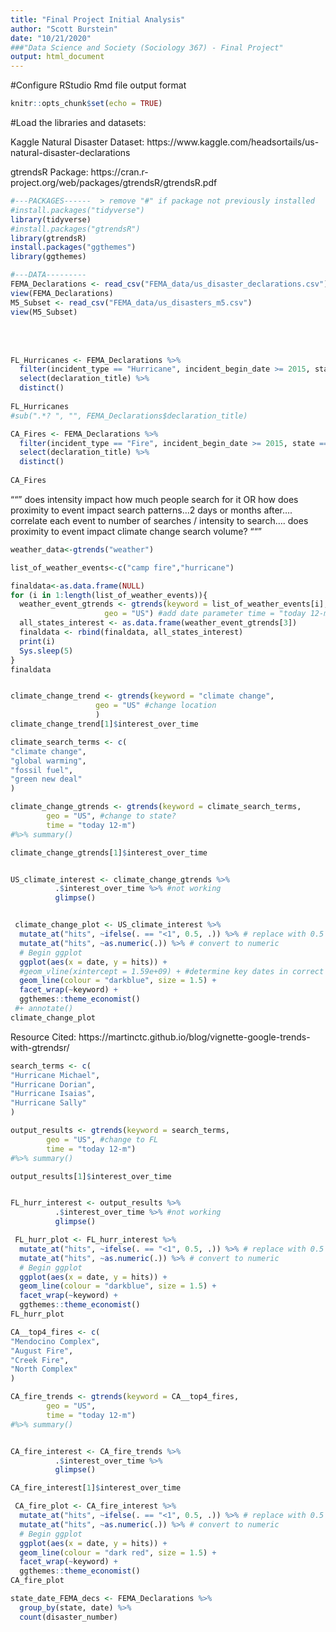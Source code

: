 ```yaml
---
title: "Final Project Initial Analysis"
author: "Scott Burstein"
date: "10/21/2020"
###"Data Science and Society (Sociology 367) - Final Project"
output: html_document
---
```


#Configure RStudio Rmd file output format

```r
knitr::opts_chunk$set(echo = TRUE)
```

#Load the libraries and datasets:

Kaggle Natural Disaster Dataset: https://www.kaggle.com/headsortails/us-natural-disaster-declarations

gtrendsR Package: https://cran.r-project.org/web/packages/gtrendsR/gtrendsR.pdf

```r

#---PACKAGES------  > remove "#" if package not previously installed
#install.packages("tidyverse")
library(tidyverse)
#install.packages("gtrendsR")
library(gtrendsR)
install.packages("ggthemes")
library(ggthemes)

#---DATA---------
FEMA_Declarations <- read_csv("FEMA_data/us_disaster_declarations.csv")
view(FEMA_Declarations)
M5_Subset <- read_csv("FEMA_data/us_disasters_m5.csv")
view(M5_Subset)
```
<br/><br/>

```r
FL_Hurricanes <- FEMA_Declarations %>% 
  filter(incident_type == "Hurricane", incident_begin_date >= 2015, state == "FL") %>% 
  select(declaration_title) %>% 
  distinct()
  
FL_Hurricanes  
#sub(".*? ", "", FEMA_Declarations$declaration_title)
```
```r
CA_Fires <- FEMA_Declarations %>% 
  filter(incident_type == "Fire", incident_begin_date >= 2015, state == "CA") %>% 
  select(declaration_title) %>% 
  distinct()
  
CA_Fires  
```
"""
does intensity impact how much people search for it OR how does proximity to event impact search patterns...2 days or months after....
correlate each event to number of searches / intensity to search....
does proximity to event impact climate change search volume?
"""

```r
weather_data<-gtrends("weather")
```

```r

list_of_weather_events<-c("camp fire","hurricane")

finaldata<-as.data.frame(NULL)
for (i in 1:length(list_of_weather_events)){
  weather_event_gtrends <- gtrends(keyword = list_of_weather_events[i],
                     geo = "US") #add date parameter time = "today 12-m" --> find date from original file of event.Use Lubridate
  all_states_interest <- as.data.frame(weather_event_gtrends[3])
  finaldata <- rbind(finaldata, all_states_interest)
  print(i)
  Sys.sleep(5)
}
finaldata


climate_change_trend <- gtrends(keyword = "climate change",
                   geo = "US" #change location
                   ) 
climate_change_trend[1]$interest_over_time

```

```r

climate_search_terms <- c(
"climate change",		
"global warming",		
"fossil fuel",		
"green new deal"
)

climate_change_gtrends <- gtrends(keyword = climate_search_terms,
        geo = "US", #change to state?
        time = "today 12-m") 
#%>% summary()

climate_change_gtrends[1]$interest_over_time


US_climate_interest <- climate_change_gtrends %>% 
          .$interest_over_time %>% #not working
          glimpse()


 climate_change_plot <- US_climate_interest %>% 
  mutate_at("hits", ~ifelse(. == "<1", 0.5, .)) %>% # replace with 0.5
  mutate_at("hits", ~as.numeric(.)) %>% # convert to numeric
  # Begin ggplot
  ggplot(aes(x = date, y = hits)) +
  #geom_vline(xintercept = 1.59e+09) + #determine key dates in correct format
  geom_line(colour = "darkblue", size = 1.5) +
  facet_wrap(~keyword) +
  ggthemes::theme_economist()
 #+ annotate()
climate_change_plot
```
Resource Cited: https://martinctc.github.io/blog/vignette-google-trends-with-gtrendsr/

```r
search_terms <- c(
"Hurricane Michael",		
"Hurricane Dorian",		
"Hurricane Isaias",		
"Hurricane Sally"
)

output_results <- gtrends(keyword = search_terms,
        geo = "US", #change to FL
        time = "today 12-m") 
#%>% summary()

output_results[1]$interest_over_time


FL_hurr_interest <- output_results %>% 
          .$interest_over_time %>% #not working
          glimpse()

```


```r

 FL_hurr_plot <- FL_hurr_interest %>% 
  mutate_at("hits", ~ifelse(. == "<1", 0.5, .)) %>% # replace with 0.5
  mutate_at("hits", ~as.numeric(.)) %>% # convert to numeric
  # Begin ggplot
  ggplot(aes(x = date, y = hits)) +
  geom_line(colour = "darkblue", size = 1.5) +
  facet_wrap(~keyword) +
  ggthemes::theme_economist()
FL_hurr_plot
```

```r
CA__top4_fires <- c(
"Mendocino Complex",		
"August Fire",		
"Creek Fire",		
"North Complex"
)

CA_fire_trends <- gtrends(keyword = CA__top4_fires,
        geo = "US",
        time = "today 12-m") 
#%>% summary()


CA_fire_interest <- CA_fire_trends %>% 
          .$interest_over_time %>%
          glimpse()

CA_fire_interest[1]$interest_over_time
```

```r
 CA_fire_plot <- CA_fire_interest %>% 
  mutate_at("hits", ~ifelse(. == "<1", 0.5, .)) %>% # replace with 0.5
  mutate_at("hits", ~as.numeric(.)) %>% # convert to numeric
  # Begin ggplot
  ggplot(aes(x = date, y = hits)) +
  geom_line(colour = "dark red", size = 1.5) +
  facet_wrap(~keyword) +
  ggthemes::theme_economist()
CA_fire_plot
```

```r
state_date_FEMA_decs <- FEMA_Declarations %>% 
  group_by(state, date) %>% 
  count(disaster_number)
```

